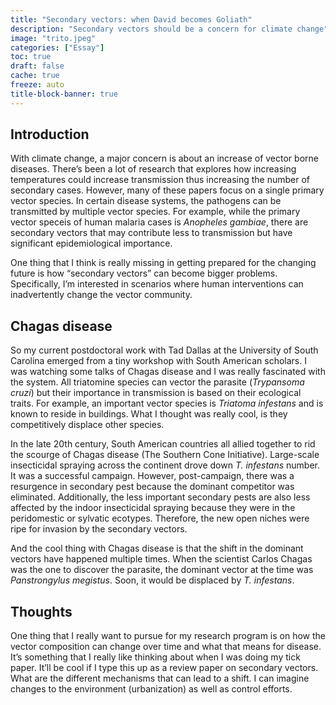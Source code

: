 ```yaml
---
title: "Secondary vectors: when David becomes Goliath"
description: "Secondary vectors should be a concern for climate change"
image: "trito.jpeg"
categories: ["Essay"]
toc: true
draft: false
cache: true
freeze: auto
title-block-banner: true
---
```


## Introduction

With climate change, a major concern is about an increase of vector borne diseases. There's been a lot of research that explores how increasing temperatures could increase transmission thus increasing the number of secondary cases. However, many of these papers focus on a single primary vector species. In certain disease systems, the pathogens can be transmitted by multiple vector species. For example, while the primary vector speceis of human malaria cases is *Anopheles gambiae*, there are secondary vectors that may contribute less to transmission but have significant epidemiological importance.

One thing that I think is really missing in getting prepared for the changing future is how "secondary vectors" can become bigger problems. Specifically, I'm interested in scenarios where human interventions can inadvertently change the vector community. 

## Chagas disease 

So my current postdoctoral work with Tad Dallas at the University of South Carolina emerged from a tiny workshop with South American scholars. I was watching some talks of Chagas disease and I was really fascinated with the system. All triatomine species can vector the parasite (*Trypansoma cruzi*) but their importance in transmission is based on their ecological traits. For example, an important vector species is *Triatoma infestans* and is known to reside in buildings. What I thought was really cool, is they competitively displace other species.

In the late 20th century, South American countries all allied together to rid the scourge of Chagas disease (The Southern Cone Initiative). Large-scale insecticidal spraying across the continent drove down *T. infestans* number. It was a successful campaign. However, post-campaign, there was a resurgence in secondary pest because the dominant competitor was eliminated. Additionally, the less important secondary pests are also less affected by the indoor insecticidal spraying because they were in the peridomestic or sylvatic ecotypes. Therefore, the new open niches were ripe for invasion by the secondary vectors.

And the cool thing with Chagas disease is that the shift in the dominant vectors have happened multiple times. When the scientist Carlos Chagas was the one to discover the parasite, the dominant vector at the time was *Panstrongylus megistus*. Soon, it would be displaced by *T. infestans*.

## Thoughts

One thing that I really want to pursue for my research program is on how the vector composition can change over time and what that means for disease. It's something that I really like thinking about when I was doing my tick paper. It'll be cool if I type this up as a review paper on secondary vectors. What are the different mechanisms that can lead to a shift. I can imagine changes to the environment (urbanization) as well as control efforts. 